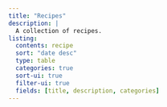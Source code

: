 ```yaml
---
title: "Recipes"
description: |
  A collection of recipes.
listing:
  contents: recipe
  sort: "date desc"
  type: table
  categories: true
  sort-ui: true
  filter-ui: true
  fields: [title, description, categories]
---
```



